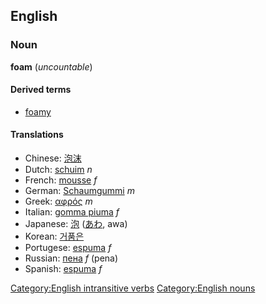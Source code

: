 ==English==
===Noun===
'''foam''' (''uncountable'')

====Derived terms====
*[[foamy]]

====Translations====
*Chinese: [[泡沫]]
*Dutch: [[schuim]] ''n''
*French: [[mousse]] ''f''
*German: [[Schaumgummi]] ''m''
*Greek: [[αφρός]] ''m''
*Italian: [[gomma piuma]] ''f''
*Japanese: [[泡]] ([[あわ]], awa)
*Korean: [[거품은]]
*Portugese: [[espuma]] ''f''
*Russian: [[пена]] ''f'' (pena)
*Spanish: [[espuma]] ''f''

[[Category:English intransitive verbs]][[Category:English nouns]]